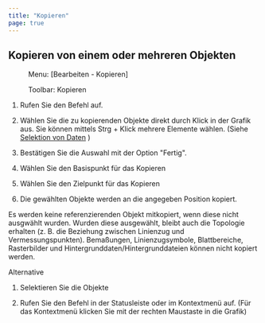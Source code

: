 ```yaml
---
title: "Kopieren"
page: true
---
```

## Kopieren von einem oder mehreren Objekten
 <Menu> Menu: [Bearbeiten - Kopieren] </Menu>  
 <Menu>Toolbar: Kopieren</Menu> 


1. Rufen Sie den Befehl auf.

2. W&#228;hlen Sie die zu kopierenden Objekte direkt durch Klick in der Grafik aus. Sie k&#246;nnen mittels <Border>Strg + Klick</Border>  mehrere Elemente w&#228;hlen. (Siehe 
[Selektion von Daten](../fachschaleeditieren/kontexttoolbar30)
)

3. Best&#228;tigen Sie die Auswahl mit der Option &quot;Fertig&quot;.

4. W&#228;hlen Sie den Basispunkt f&#252;r das Kopieren

5. W&#228;hlen Sie den Zielpunkt f&#252;r das Kopieren

6. Die gew&#228;hlten Objekte werden an die angegeben Position kopiert.




<Success>
Es werden keine referenzierenden Objekt mitkopiert, wenn diese nicht ausgw&#228;hlt wurden. Wurden diese ausgew&#228;hlt, bleibt auch die Topologie erhalten (z. B. die Beziehung zwischen Linienzug und Vermessungspunkten).
Bema&#223;ungen, Linienzugsymbole, Blattbereiche, Rasterbilder und Hintergrunddaten/Hintergrunddateien k&#246;nnen nicht kopiert werden.
</Success>


Alternative


1. Selektieren Sie die Objekte 

2. Rufen Sie den Befehl in der Statusleiste oder im Kontextmen&#252; auf. (F&#252;r das Kontextmen&#252; klicken Sie mit der rechten Maustaste in die Grafik)



